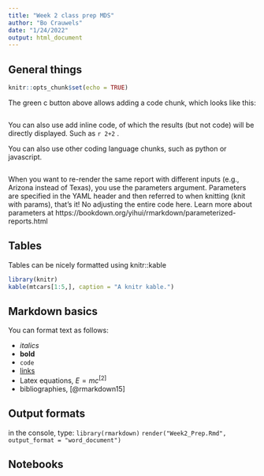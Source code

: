 ```yaml
---
title: "Week 2 class prep MDS"
author: "Bo Crauwels"
date: "1/24/2022"
output: html_document
---
```


## General things 

```r
knitr::opts_chunk$set(echo = TRUE)
```

The green c button above allows adding a code chunk, which looks like this:
```r

```

You can also use add inline code, of which the results (but not code) will be directly displayed. Such as `r 2+2` . 

You can also use other coding language chunks, such as python or javascript. 
```python

```

When you want to re-render the same report with different inputs (e.g., Arizona instead of Texas), you use the parameters argument. Parameters are specified in the YAML header and then referred to when knitting (knit with params), that's it! No adjusting the entire code here. Learn more about parameters at https://bookdown.org/yihui/rmarkdown/parameterized-reports.html

## Tables 

Tables can be nicely formatted using knitr::kable 

```r
library(knitr)
kable(mtcars[1:5,], caption = "A knitr kable.")
```

## Markdown basics

You can format text as follows:

- *italics*
- **bold**
- `code`
- [links](rmarkdown.rstudio.com)
- Latex equations, $E = mc^[2]$
- bibliographies, [@rmarkdown15]

## Output formats 

in the console, type: 
`library(rmarkdown)`
`render("Week2_Prep.Rmd", output_format = "word_document")`

## Notebooks 










